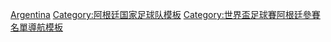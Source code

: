 {{国家队
 | name      = 1998年世界盃足球賽阿根廷參賽名單
 | bg        = #6AB5FF
 | fg        = white
 |bordercolor= silver
 | country   = 阿根廷
 | flag      = Argentina
 | comp link = 1998年世界杯足球赛
 | comp      = 1998年世界杯足球赛
 | p1        = [[卡路士·羅亞|-{zh-hans:罗阿; zh-hk:羅亞}- ]]
 | p2        = [[罗伯托·阿亚拉|-{zh-hans:阿亚拉;zh-hk:艾耶拉;zh-tw:阿亞拉;}-]]
 | p3        = [[荷西·查莫特|-{zh-hans:查莫特;zh-hk:查莫特;zh-tw:查莫特;}-]]
 | p4        = [[毛利斯奧·賓尼達|-{zh-hans:皮内达;zh-hk:賓尼達;zh-tw:賓尼達;}-]]
 | p5        = [[馬迪亞斯·艾美達|-{zh-hans:阿尔梅达;zh-hk:艾美達;zh-tw:艾美達;}-]]
 | p6        = [[羅拔圖·辛仙尼|-{zh-hans:森西尼;zh-hk:辛仙尼;zh-tw:辛仙尼;}-]]
 | p7        = [[哥迪奧·盧比斯|-{zh-hans:C·洛佩斯;zh-hk:C·盧比斯;zh-tw:C·洛佩斯;}-]]
 | p8        = [[迭戈·西蒙尼|-{zh-hans:西蒙尼;zh-hk:施蒙尼;zh-tw:西蒙尼;}-]] [[File:Captain sports.svg|10px|link=隊長 (足球)|alt=队长]]
 | p9        = [[加比奧·巴迪斯圖達|-{zh-hk:巴迪斯圖達;zh-hans:巴蒂斯图塔;zh-tw:巴提斯圖塔;}-]]
 | p10       = [[阿列尔·奥尔特加|-{zh-hans:奥特加;zh-hk:奧迪加;zh-tw:奧爾特加;}-]]
 | p11       = [[胡安·塞巴斯蒂安·贝隆|-{zh-hans:贝隆;zh-hk:華朗;zh-tw:貝隆;}-]]
 | p12       = [[热尔曼·阿德里安·博格斯|-{zh-hans:博格斯;zh-hk:貝高斯;zh-tw:貝高斯;}-]]
 | p13       = [[柏保路·柏斯|-{zh-hans:帕斯;zh-hk:柏斯}-]]
 | p14       = [[尼爾遜·韋華斯|-{zh-cn:维瓦斯;zh-hk:韋華斯;zh-tw:維瓦斯;}-]]
 | p15       = [[里安納度·艾斯查達|-{zh-hk:艾斯查達;zh-hans:埃斯特拉达}-]]
 | p16       = [[沙治奧·比迪|-{zh-hk:比迪;zh-hans:贝尔蒂;zh-tw:比迪;}-]]
 | p17       = [[柏保路·卡華拿路|-{zh-hk:卡華拿路;zh-hans:卡巴莱罗}-]]
 | p18       = [[艾比·巴布|-{zh-hk:巴布;zh-hans:巴尔博;zh-tw:巴布;}-]]
 | p19       = [[埃尔南·克雷斯波|-{zh-hans:克雷斯波;zh-hk:基斯普;zh-tw:克雷斯波;}-]]
 | p20       = [[馬些路·丹尼爾·加拿度|-{zh-hk:加拿度;zh-hans:加拉多;}-]]
 | p21       = [[馬些路·迪加度|-{zh-hk:迪加度;zh-hans:德尔加多;}-]]
 | p22       = [[哈维尔·萨内蒂|-{zh-hans:萨内蒂;zh-hk:辛尼迪;zh-tw:薩內蒂;}-]]
 | coach    = [[达尼埃尔·帕萨雷拉|-{zh-hk:巴薩里拉;zh-hans:帕萨雷拉}-]]
}}<noinclude>
[[Category:1998年世界杯足球赛参赛名单模板|Argentina]]
[[Category:阿根廷国家足球队模板]]
[[Category:世界盃足球賽阿根廷參賽名單導航模板]]
</noinclude>